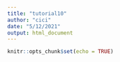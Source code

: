 ```yaml
---
title: "tutorial10"
author: "cici"
date: "5/12/2021"
output: html_document
---
```


```r
knitr::opts_chunk$set(echo = TRUE)
```

